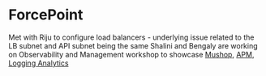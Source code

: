 = ForcePoint =

Met with Riju to configure load balancers - underlying issue related to the LB subnet and API subnet being the same
Shalini and Bengaly are working on Observability and Management workshop to showcase [[Mushop]], [[APM]], [[Logging Analytics]]
